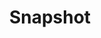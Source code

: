 ---
title: 'Snapshot'
openapi: '/api-reference/market-data/crypto/en/openapi.yaml GET /market-data/v1/crypto/snapshot'
---